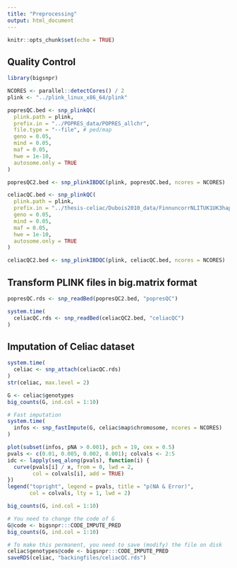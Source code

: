 ```yaml
---
title: "Preprocessing"
output: html_document
---
```


```r
knitr::opts_chunk$set(echo = TRUE)
```

## Quality Control

```r
library(bigsnpr)

NCORES <- parallel::detectCores() / 2
plink <- "../plink_linux_x86_64/plink"

popresQC.bed <- snp_plinkQC(
  plink.path = plink,
  prefix.in = "../POPRES_data/POPRES_allchr",
  file.type = "--file", # ped/map
  geno = 0.05,
  mind = 0.05,
  maf = 0.05,
  hwe = 1e-10,
  autosome.only = TRUE
)

popresQC2.bed <- snp_plinkIBDQC(plink, popresQC.bed, ncores = NCORES)
```

```r
celiacQC.bed <- snp_plinkQC(
  plink.path = plink,
  prefix.in = "../thesis-celiac/Dubois2010_data/FinnuncorrNLITUK1UK3hap300",
  geno = 0.05,
  mind = 0.05,
  maf = 0.05,
  hwe = 1e-10,
  autosome.only = TRUE
)

celiacQC2.bed <- snp_plinkIBDQC(plink, celiacQC.bed, ncores = NCORES)
```

## Transform PLINK files in big.matrix format

```r
popresQC.rds <- snp_readBed(popresQC2.bed, "popresQC")

system.time(
  celiacQC.rds <- snp_readBed(celiacQC2.bed, "celiacQC")
)
```

## Imputation of Celiac dataset

```r
system.time(
  celiac <- snp_attach(celiacQC.rds)
)
str(celiac, max.level = 2)
```

```r
G <- celiac$genotypes
big_counts(G, ind.col = 1:10)
```

```r
# Fast imputation
system.time(
  infos <- snp_fastImpute(G, celiac$map$chromosome, ncores = NCORES)
)
```

```r
plot(subset(infos, pNA > 0.001), pch = 19, cex = 0.5)
pvals <- c(0.01, 0.005, 0.002, 0.001); colvals <- 2:5
idc <- lapply(seq_along(pvals), function(i) {
  curve(pvals[i] / x, from = 0, lwd = 2, 
        col = colvals[i], add = TRUE)
})
legend("topright", legend = pvals, title = "p(NA & Error)",
       col = colvals, lty = 1, lwd = 2)
```

```r
big_counts(G, ind.col = 1:10)
```

```r
# You need to change the code of G
G@code <- bigsnpr:::CODE_IMPUTE_PRED
big_counts(G, ind.col = 1:10)
```

```r
# To make this permanent, you need to save (modify) the file on disk
celiac$genotypes@code <- bigsnpr:::CODE_IMPUTE_PRED
saveRDS(celiac, "backingfiles/celiacQC.rds")
```


